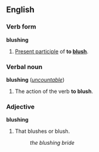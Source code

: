 ==English==
===Verb form===
'''blushing'''
 
#[[Present participle]] of '''to [[blush]]'''.
 
===Verbal noun===
'''blushing''' (''[[uncountable]]'')
 
#The action of the verb '''to blush'''.
 
===Adjective===
'''blushing'''
 
#That blushes or blush.
#:''the blushing bride''